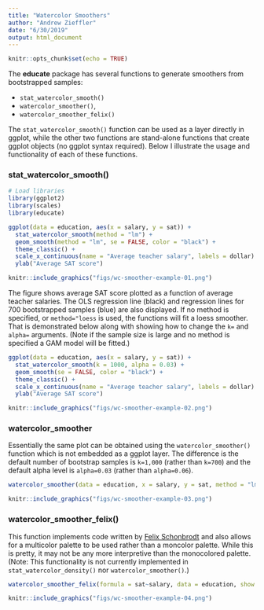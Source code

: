 ```yaml
---
title: "Watercolor Smoothers"
author: "Andrew Zieffler"
date: "6/30/2019"
output: html_document
---
```


```r
knitr::opts_chunk$set(echo = TRUE)
```

The **educate** package has several functions to generate smoothers from bootstrapped samples:

- `stat_watercolor_smooth()`
- `watercolor_smoother()`, 
- `watercolor_smoother_felix()`

The `stat_watercolor_smooth()` function can be used as a layer directly in ggplot, while the other two functions are stand-alone functions that create ggplot objects (no ggplot syntax required). Below I illustrate the usage and functionality of each of these functions.

### stat_watercolor_smooth()

```r
# Load libraries
library(ggplot2)
library(scales)
library(educate)

ggplot(data = education, aes(x = salary, y = sat)) +
  stat_watercolor_smooth(method = "lm") +
  geom_smooth(method = "lm", se = FALSE, color = "black") +
  theme_classic() +
  scale_x_continuous(name = "Average teacher salary", labels = dollar) +
  ylab("Average SAT score")
```

```r
knitr::include_graphics("figs/wc-smoother-example-01.png")
```

The figure shows average SAT score plotted as a function of average teacher salaries. The OLS regression line (black) and regression lines for 700 bootstrapped samples (blue) are also displayed. If no method is specified, or `method="loess` is used, the functions will fit a loess smoother. That is demonstrated below along with showing how to change the `k=` and `alpha=` arguments. (Note if the sample size is large and no method is specified a GAM model will be fitted.)

```r
ggplot(data = education, aes(x = salary, y = sat)) +
  stat_watercolor_smooth(k = 1000, alpha = 0.03) +
  geom_smooth(se = FALSE, color = "black") +
  theme_classic() +
  scale_x_continuous(name = "Average teacher salary", labels = dollar) +
  ylab("Average SAT score")
```

```r
knitr::include_graphics("figs/wc-smoother-example-02.png")
```


### watercolor_smoother

Essentially the same plot can be obtained using the `watercolor_smoother()` function which is not embedded as a ggplot layer. The difference is the default number of bootstrap samples is `k=1,000` (rather than `k=700`) and the default alpha level is `alpha=0.03` (rather than `alpha=0.06`).

```r
watercolor_smoother(data = education, x = salary, y = sat, method = "lm")
```

```r
knitr::include_graphics("figs/wc-smoother-example-03.png")
```

### watercolor_smoother_felix()

This function implements code written by [Felix Schonbrodt ](https://www.nicebread.de/visually-weighted-watercolor-plots-new-variants-please-vote/) and also allows for a multicolor palette to be used rather than a moncolor palette. While this is pretty, it may not be any more interpretive than the monocolored palette. (Note: This functionality is not currently implemented in `stat_watercolor_density()` nor `watercolor_smoother()`.)

```r
watercolor_smoother_felix(formula = sat~salary, data = education, show.points = TRUE)
```

```r
knitr::include_graphics("figs/wc-smoother-example-04.png")
```
